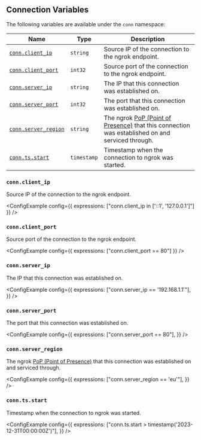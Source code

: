
## Connection Variables

The following variables are available under the `conn` namespace:

| Name                                       | Type        | Description                                                                                                                               |
| ------------------------------------------ | ----------- | ----------------------------------------------------------------------------------------------------------------------------------------- |
| [`conn.client_ip`](#connclient_ip)         | `string`    | Source IP of the connection to the ngrok endpoint.                                                                                        |
| [`conn.client_port`](#connclient_port)     | `int32`     | Source port of the connection to the ngrok endpoint.                                                                                      |
| [`conn.server_ip`](#connserver_ip)         | `string`    | The IP that this connection was established on.                                                                                           |
| [`conn.server_port`](#connserver_port)     | `int32`     | The port that this connection was established on.                                                                                         |
| [`conn.server_region`](#connserver_region) | `string`    | The ngrok [PoP (Point of Presence)](/docs/universal-gateway/points-of-presence/) that this connection was established on and serviced through. |
| [`conn.ts.start`](#conntsstart)            | `timestamp` | Timestamp when the connection to ngrok was started.                                                                                       |

### `conn.client_ip`

Source IP of the connection to the ngrok endpoint.

<ConfigExample
	config={{ expressions: ["conn.client_ip in ['::1', '127.0.0.1']"] }}
/>

### `conn.client_port`

Source port of the connection to the ngrok endpoint.

<ConfigExample config={{ expressions: ["conn.client_port == 80"] }} />

### `conn.server_ip`

The IP that this connection was established on.

<ConfigExample
	config={{
		expressions: ["conn.server_ip == '192.168.1.1'"],
	}}
/>

### `conn.server_port`

The port that this connection was established on.

<ConfigExample
	config={{
		expressions: ["conn.server_port == 80"],
	}}
/>

### `conn.server_region`

The ngrok [PoP (Point of Presence)](/docs/universal-gateway/points-of-presence/) that this connection was established on and serviced through.

<ConfigExample
	config={{
		expressions: ["conn.server_region == 'eu'"],
	}}
/>

### `conn.ts.start`

Timestamp when the connection to ngrok was started.

<ConfigExample
	config={{
		expressions: ["conn.ts.start > timestamp('2023-12-31T00:00:00Z')"],
	}}
/>
